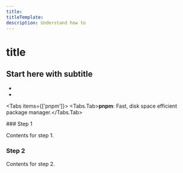 ```yaml
---
title: 
titleTemplate: 
description: Understand how to 
---
```



# title

## Start here with subtitle


<Comments />

<Callout type="info" emoji="ℹ️">
</Callout>

<Callout type="warning" emoji="⚠️">
</Callout>

<Callout type="info" emoji="ℹ️">
  <div></div>
  <div>
    <ul className="list-disc pl-9">
      <li></li>
      <li></li>
    </ul>
  </div>
</Callout>

<Tabs items={['pnpm']}>
  <Tabs.Tab>**pnpm**: Fast, disk space efficient package manager.</Tabs.Tab>
</Tabs>

<Steps>
### Step 1

Contents for step 1.

### Step 2

Contents for step 2.
</Steps>
